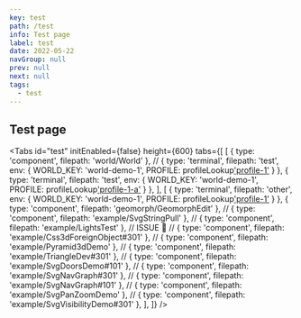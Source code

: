 ```yaml
---
key: test
path: /test
info: Test page
label: test
date: 2022-05-22
navGroup: null
prev: null
next: null
tags:
  - test
---
```



## Test page

<Tabs
  id="test"
  initEnabled={false}
  height={600}
  tabs={[
    [
      { type: 'component', filepath: 'world/World' },
      // { type: 'terminal', filepath: 'test', env: { WORLD_KEY: 'world-demo-1', PROFILE: profileLookup['profile-1']() } },
      { type: 'terminal', filepath: 'test', env: { WORLD_KEY: 'world-demo-1', PROFILE: profileLookup['profile-1-a']() } },
    ],
    [
      { type: 'terminal', filepath: 'other', env: { WORLD_KEY: 'world-demo-1', PROFILE: profileLookup['profile-1']() } },
      { type: 'component', filepath: 'geomorph/GeomorphEdit' },
      // { type: 'component', filepath: 'example/SvgStringPull' },
      // { type: 'component', filepath: 'example/LightsTest' }, // ISSUE 🚧
      // { type: 'component', filepath: 'example/Css3dForeignObject#301' },
      // { type: 'component', filepath: 'example/Pyramid3dDemo' },
      // { type: 'component', filepath: 'example/TriangleDev#301' },
      // { type: 'component', filepath: 'example/SvgDoorsDemo#101' },
      // { type: 'component', filepath: 'example/SvgNavGraph#301' },
      // { type: 'component', filepath: 'example/SvgNavGraph#101' },
      // { type: 'component', filepath: 'example/SvgPanZoomDemo' },
      // { type: 'component', filepath: 'example/SvgVisibilityDemo#301' },
    ],
  ]}
/>
